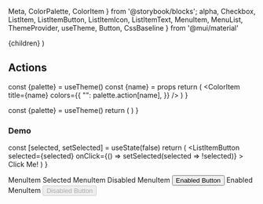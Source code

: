   Meta,
  ColorPalette,
  ColorItem
} from '@storybook/blocks';
  alpha,
  Checkbox,
  ListItem,
  ListItemButton,
  ListItemIcon,
  ListItemText,
  MenuItem,
  MenuList,
  ThemeProvider,
  useTheme,
  Button,
  CssBaseline
} from '@mui/material'

<Meta title="Design/Actions" />

  <ThemeProvider theme={lightTheme}>
    <CssBaseline/>
    {children}
  </ThemeProvider>
)

## Actions

  const {palette} = useTheme()
  const {name} = props
  return (
    <ColorItem
      title={name}
      colors={{
        "": palette.action[name],
      }}
    />
  )
}

  const {palette} = useTheme()
  return (
    <ThemeContainer>
      <ColorPalette>
        <ActionItem name="active"/>
        <ActionItem name="disabled"/>
        <ActionItem name="hover"/>
        <ActionItem name="focus"/>
        <ActionItem name="selected"/>
      </ColorPalette>
    </ThemeContainer>
  )
}

<ActionsPalette/>

### Demo

  const [selected, setSelected] = useState(false)
  return (
    <ListItem>
      <ListItemButton
        selected={selected}
        onClick={() => setSelected(selected => !selected)}
      >
        <ListItemIcon>
          <Checkbox checked={selected}/>
        </ListItemIcon>
        <ListItemText>
          Click Me!
        </ListItemText>
      </ListItemButton>
    </ListItem>
  )
}

<ThemeContainer>
  <MenuList>
    <MenuItem>MenuItem</MenuItem>
    <MenuItem selected>Selected MenuItem</MenuItem>
    <MenuItem disabled>Disabled MenuItem <Button sx={{mx: 2}}>Enabled Button</Button></MenuItem>
    <MenuItem>Enabled MenuItem <Button sx={{mx: 2}} disabled>Disabled Button</Button></MenuItem>
  </MenuList>
</ThemeContainer>
